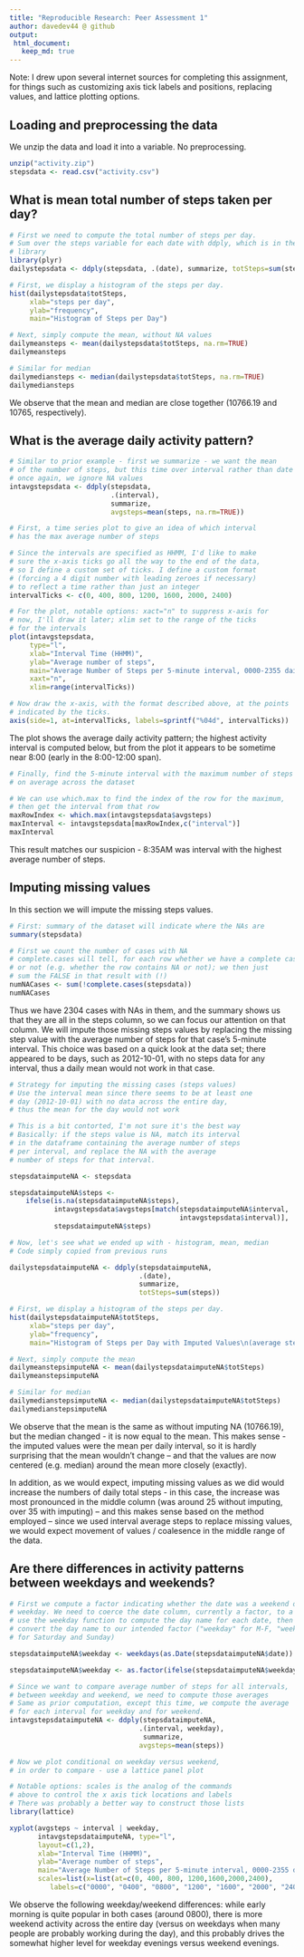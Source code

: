 ```yaml
---
title: "Reproducible Research: Peer Assessment 1"
author: davedev44 @ github
output: 
 html_document: 
   keep_md: true
---
```


Note: I drew upon several internet sources for completing this assignment,
for things such as customizing axis tick labels and positions, replacing
values, and lattice plotting options.

## Loading and preprocessing the data
We unzip the data and load it into a variable. No preprocessing.
```r
unzip("activity.zip")
stepsdata <- read.csv("activity.csv")
```

## What is mean total number of steps taken per day?
```r

# First we need to compute the total number of steps per day. 
# Sum over the steps variable for each date with ddply, which is in the plyr
# library
library(plyr)
dailystepsdata <- ddply(stepsdata, .(date), summarize, totSteps=sum(steps))

# First, we display a histogram of the steps per day.
hist(dailystepsdata$totSteps, 
     xlab="steps per day", 
     ylab="frequency", 
     main="Histogram of Steps per Day")

# Next, simply compute the mean, without NA values
dailymeansteps <- mean(dailystepsdata$totSteps, na.rm=TRUE)
dailymeansteps

# Similar for median
dailymediansteps <- median(dailystepsdata$totSteps, na.rm=TRUE)
dailymediansteps
```

We observe that the mean and median are close together (10766.19 and 10765,
respectively).

## What is the average daily activity pattern?
```r
# Similar to prior example - first we summarize - we want the mean
# of the number of steps, but this time over interval rather than date
# once again, we ignore NA values
intavgstepsdata <- ddply(stepsdata, 
                         .(interval), 
                         summarize,
                         avgsteps=mean(steps, na.rm=TRUE))

# First, a time series plot to give an idea of which interval
# has the max average number of steps

# Since the intervals are specified as HHMM, I'd like to make
# sure the x-axis ticks go all the way to the end of the data,
# so I define a custom set of ticks. I define a custom format
# (forcing a 4 digit number with leading zeroes if necessary)
# to reflect a time rather than just an integer
intervalTicks <- c(0, 400, 800, 1200, 1600, 2000, 2400)

# For the plot, notable options: xact="n" to suppress x-axis for
# now, I'll draw it later; xlim set to the range of the ticks
# for the intervals
plot(intavgstepsdata, 
     type="l", 
     xlab="Interval Time (HHMM)", 
     ylab="Average number of steps", 
     main="Average Number of Steps per 5-minute interval, 0000-2355 daily",
     xaxt="n", 
     xlim=range(intervalTicks))

# Now draw the x-axis, with the format described above, at the points
# indicated by the ticks.
axis(side=1, at=intervalTicks, labels=sprintf("%04d", intervalTicks))
```

The plot shows the average daily activity pattern; the highest activity
interval is computed below, but from the plot it appears to be sometime
near 8:00 (early in the 8:00-12:00 span).

```r
# Finally, find the 5-minute interval with the maximum number of steps
# on average across the dataset

# We can use which.max to find the index of the row for the maximum,
# then get the interval from that row
maxRowIndex <- which.max(intavgstepsdata$avgsteps)
maxInterval <- intavgstepsdata[maxRowIndex,c("interval")]
maxInterval
```

This result matches our suspicion - 8:35AM was interval with the highest
average number of steps.

## Imputing missing values

In this section we will impute the missing steps values. 

```r
# First: summary of the dataset will indicate where the NAs are
summary(stepsdata)

# First we count the number of cases with NA
# complete.cases will tell, for each row whether we have a complete case
# or not (e.g. whether the row contains NA or not); we then just
# sum the FALSE in that result with (!)
numNACases <- sum(!complete.cases(stepsdata))
numNACases
```

Thus we have 2304 cases with NAs in them, and the summary shows us that
they are all in the steps column, so we can focus our attention on that
column. We will impute those missing steps values by replacing the missing step
value with the average number of steps for that case's 5-minute interval.
This choice was based on a quick look at the data set; there appeared to be
days, such as 2012-10-01, with no steps data for any interval, thus a daily
mean would not work in that case.

```r
# Strategy for imputing the missing cases (steps values)
# Use the interval mean since there seems to be at least one
# day (2012-10-01) with no data across the entire day,
# thus the mean for the day would not work

# This is a bit contorted, I'm not sure it's the best way
# Basically: if the steps value is NA, match its interval
# in the dataframe containing the average number of steps
# per interval, and replace the NA with the average
# number of steps for that interval.

stepsdataimputeNA <- stepsdata

stepsdataimputeNA$steps <-
    ifelse(is.na(stepsdataimputeNA$steps), 
           intavgstepsdata$avgsteps[match(stepsdataimputeNA$interval, 
                                          intavgstepsdata$interval)], 
           stepsdataimputeNA$steps)

# Now, let's see what we ended up with - histogram, mean, median
# Code simply copied from previous runs

dailystepsdataimputeNA <- ddply(stepsdataimputeNA, 
                                .(date), 
                                summarize, 
                                totSteps=sum(steps))

# First, we display a histogram of the steps per day.
hist(dailystepsdataimputeNA$totSteps, 
     xlab="steps per day", 
     ylab="frequency", 
     main="Histogram of Steps per Day with Imputed Values\n(average steps per day) for NA")

# Next, simply compute the mean
dailymeanstepsimputeNA <- mean(dailystepsdataimputeNA$totSteps)
dailymeanstepsimputeNA

# Similar for median
dailymedianstepsimputeNA <- median(dailystepsdataimputeNA$totSteps)
dailymedianstepsimputeNA
```

We observe that the mean is the same as without imputing NA (10766.19), but the 
median changed - it is now equal to the mean. This
makes sense - the imputed values were the mean per daily interval, so it
is hardly surprising that the mean wouldn't change -- and that the values
are now centered (e.g. median) around the mean more closely (exactly).

In addition, as we would expect, imputing missing values as we did would
increase the numbers of daily total steps - in this case, the increase
was most pronounced in the middle column (was around 25 without imputing, over
35 with imputing) -- and this makes sense based on the method employed --
since we used interval average steps to replace missing values, we would
expect movement of values / coalesence in the middle range of the data.

## Are there differences in activity patterns between weekdays and weekends?
```r

# First we compute a factor indicating whether the date was a weekend or a
# weekday. We need to coerce the date column, currently a factor, to a date,
# use the weekday function to compute the day name for each date, then 
# convert the day name to our intended factor ("weekday" for M-F, "weekend"
# for Saturday and Sunday)

stepsdataimputeNA$weekday <- weekdays(as.Date(stepsdataimputeNA$date))

stepsdataimputeNA$weekday <- as.factor(ifelse(stepsdataimputeNA$weekday %in% c("Saturday", "Sunday"), "weekend", "weekday"))

# Since we want to compare average number of steps for all intervals,
# between weekday and weekend, we need to compute those averages
# Same as prior computation, except this time, we compute the average
# for each interval for weekday and for weekend.
intavgstepsdataimputeNA <- ddply(stepsdataimputeNA,
                                .(interval, weekday), 
                                 summarize,
                                avgsteps=mean(steps))

# Now we plot conditional on weekday versus weekend,
# in order to compare - use a lattice panel plot

# Notable options: scales is the analog of the commands
# above to control the x axis tick locations and labels
# There was probably a better way to construct those lists
library(lattice)

xyplot(avgsteps ~ interval | weekday, 
       intavgstepsdataimputeNA, type="l", 
       layout=c(1,2), 
       xlab="Interval Time (HHMM)", 
       ylab="Average number of steps", 
       main="Average Number of Steps per 5-minute interval, 0000-2355 daily",     
       scales=list(x=list(at=c(0, 400, 800, 1200,1600,2000,2400), 
          labels=c("0000", "0400", "0800", "1200", "1600", "2000", "2400"))))
```

We observe the following weekday/weekend differences: while early morning
is quite popular in both cases (around 0800), there is more weekend activity
across the entire day (versus on weekdays when many people are probably
working during the day), and this probably drives the somewhat higher level 
for weekday evenings versus weekend evenings.
